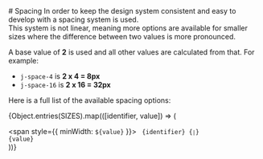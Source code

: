 

<Meta title="Foundations/Spacing" />

<Documentation>
  # Spacing
  In order to keep the design system consistent and easy to develop with a spacing system is used. <br/>
  This system is not linear, meaning more options are available for smaller sizes where the difference between two values is more pronounced.

  A base value of <strong>2</strong> is used and all other values are calculated from that. For example:
  - <code>j-space-4</code> is <strong>2 x 4 = 8px</strong>
  - <code>j-space-16</code> is <strong>2 x 16 = 32px</strong>

  Here is a full list of the available spacing options:

  {Object.entries(SIZES).map(([identifier, value]) => (
    <div className="size-item">
      <span style={{ minWidth: `${value}` }}></span>
      <code>
        {identifier}
        {` | `}
        {value}
      </code>
    </div>
  ))}

</Documentation>

